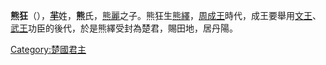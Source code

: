 {{unreferenced|time=2014-2-25}}
'''熊狂'''（{{bd|？||？||catIdx=X}}），'''[[芈姓|羋]]'''姓，'''熊'''氏，[[熊麗|熊麗]]之子。熊狂生[[熊繹|熊繹]]，[[周成王|周成王]]時代，成王要舉用[[周文王|文王]]、[[周武王|武王]]功臣的後代，於是熊繹受封為楚君，賜田地，居丹陽。

{{中国皇帝|父[[熊麗|熊麗]]|子[[熊繹|熊繹]]|[[楚國|楚國君主]]|前？年—前？年}}
{{楚國君主}}
[[Category:楚國君主|Category:楚國君主]]